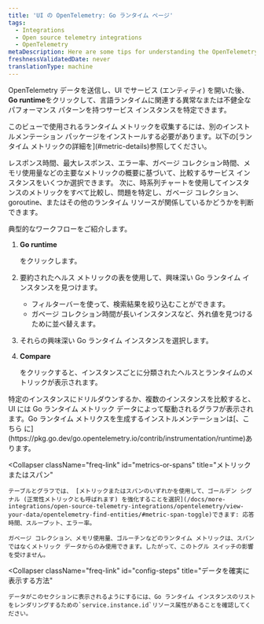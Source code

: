 ```yaml
---
title: 'UI の OpenTelemetry: Go ランタイム ページ'
tags:
  - Integrations
  - Open source telemetry integrations
  - OpenTelemetry
metaDescription: Here are some tips for understanding the OpenTelemetry Go runtime page in the New Relic UI.
freshnessValidatedDate: never
translationType: machine
---
```


OpenTelemetry データを送信し、UI でサービス (エンティティ) を開いた後、 <DoNotTranslate>**Go runtime**</DoNotTranslate>をクリックして、言語ランタイムに関連する異常なまたは不健全なパフォーマンス パターンを持つサービス インスタンスを特定できます。

<Callout variant="important">
  このビューで使用されるランタイム メトリックを収集するには、別のインストルメンテーション パッケージをインストールする必要があります。以下の[ランタイム メトリックの詳細を](#metric-details)参照してください。
</Callout>

レスポンス時間、最大レスポンス、エラー率、ガベージ コレクション時間、メモリ使用量などの主要なメトリックの概要に基づいて、比較するサービス インスタンスをいくつか選択できます。 次に、時系列チャートを使用してインスタンスのメトリックをすべて比較し、問題を特定し、ガベージ コレクション、goroutine、またはその他のランタイム リソースが関係しているかどうかを判断できます。

典型的なワークフローをご紹介します。

1. <DoNotTranslate>**Go runtime**</DoNotTranslate>

   をクリックします。

2. 要約されたヘルス メトリックの表を使用して、興味深い Go ランタイム インスタンスを見つけます。

   * フィルターバーを使って、検索結果を絞り込むことができます。
   * ガベージ コレクション時間が長いインスタンスなど、外れ値を見つけるために並べ替えます。

3. それらの興味深い Go ランタイム インスタンスを選択します。

4. <DoNotTranslate>**Compare**</DoNotTranslate>

   をクリックすると、インスタンスごとに分類されたヘルスとランタイムのメトリックが表示されます。

<CollapserGroup>
  <Collapser
    className="freq-link"
    id="metric-details"
    title="ランタイムメトリックの詳細"
  >
    特定のインスタンスにドリルダウンするか、複数のインスタンスを比較すると、UI には Go ランタイム メトリック データによって駆動されるグラフが表示されます。Go ランタイム メトリクスを生成するインストルメンテーションは[、こちら に](https://pkg.go.dev/go.opentelemetry.io/contrib/instrumentation/runtime)あります。
  </Collapser>

  <Collapser
    className="freq-link"
    id="metrics-or-spans"
    title="メトリックまたはスパン"
  >
    テーブルとグラフでは、 [メトリックまたはスパンのいずれかを使用して、ゴールデン シグナル (正常性メトリックとも呼ばれます) を強化することを選択](/docs/more-integrations/open-source-telemetry-integrations/opentelemetry/view-your-data/opentelemetry-find-entities/#metric-span-toggle)できます: 応答時間、スループット、エラー率。

    ガベージ コレクション、メモリ使用量、ゴルーチンなどのランタイム メトリックは、スパンではなくメトリック データからのみ使用できます。したがって、このトグル スイッチの影響を受けません。
  </Collapser>

  <Collapser
    className="freq-link"
    id="config-steps"
    title="データを確実に表示する方法"
  >
    データがこのセクションに表示されるようにするには、Go ランタイム インスタンスのリストをレンダリングするための`service.instance.id`リソース属性があることを確認してください。
  </Collapser>
</CollapserGroup>